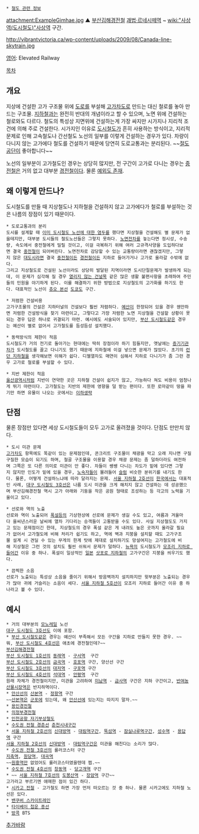  * [[철도 관련 정보]]

attachment:ExampleGimhae.jpg
▲ [[부산김해경전철]] [[괘법·르네시떼역]] ~ [[wiki:"사상역(도시철도)"사상역]] 구간.

http://vibrantvictoria.ca/wp-content/uploads/2009/08/Canada-line-skytrain.jpg

[[영어]]: Elevated Railway

[[목차]]
== 개요 ==
지상에 건설한 고가 구조물 위에 [[도로]]를 부설해 [[고가차도]]로 만드는 대신 철로를 놓아 만드는 구조물. [[지하철]]과는 완전히 반대의 개념이라고 할 수 있으며, 노면 위에 건설하는 철로와도 다르다. 철도의 특성상 지면위에 건설하는게 가장 싸지만 시가지나 지리적 조건에 의해 주로 건설한다. 시가지인 이유로 [[도시철도]]가 흔히 사용하는 방식이고, 지리적 문제로 인해 고속철도나 간선철도 노선의 일부를 이렇게 건설하는 경우가 있다. 차량이 다니지 않는 고가에다 철도를 건설하기 때문에 당연히 도로교통과는 분리된다. ~~[[한국철도시설공단|절도공단]]이 좋아합니다~~

노선의 일부분이 고가철도인 경우는 상당히 많지만, 전 구간이 고가로 다니는 경우는 [[중전철]]은 거의 없고 대부분 [[경전철]]이다. 물론 [[시카고 전철|예외도 존재]].

== 왜 이렇게 만드나? ==
도시철도를 만들 때 지상철도나 지하철을 건설하지 않고 고가에다가 철로를 부설하는 것은 나름의 장점이 있기 때문이다.

 * 도로교통과의 분리
 도시를 설계할 때 [[계획도시|이미 도시철도 노선에 대한 염두]]를 했다면 지상철을 건설해도 별 문제가 없을테지만, 대부분 도시들의 철도노선들은 그렇지 못하다. [[노면전차]]를 놓는다면 정시성, 수송량, 속도에서 중전철에게 밀릴 것이고, 이걸 극복하기 위해 여러 고규격사양을 도입하다보면 결국 [[중전철]]이 되어버린다. 노면전차로 감당할 수 있는 교통량이라면 괜찮겠지만, 그렇지 않은 [[대도시]]라면 결국 [[중전철]]이든 [[경전철]]이든 지하로 들어가거나 고가로 올라갈 수밖에 없다.
 그리고 지상철도로 건설된 노선이라도 상당히 발달된 지역이라면 도시단절문제가 발생하게 되는데, 이 문제가 심각해 질 경우 [[열리지 않는 건널목]] 같은 많은 생활 불편사항을 초래하여 주민들의 민원을 야기하게 된다. 이를 해결하기 위한 방법으로 지상철도의 고가화를 하기도 한다. 대표적인 노선이 [[츄오 본선]] [[도쿄도]] 구간.

 * 저렴한 건설비용
 고가구조물의 건설은 지하터널의 건설보다 훨씬 저렴하다. [[예산]]이 한정되어 있을 경우 웬만하면 저렴한 건설방식을 찾기 마련이고, 그렇다고 가장 저렴한 노면 지상철을 건설할 상황이 못되는 경우 답은 하나로 귀결되기 마련. 예시에도 서술되어 있지만, [[부산 도시철도]]같은 경우는 예산이 별로 없어서 고가철도를 듬성듬성 설치했다.

 * 동력방식의 제한이 적음
 도시철도가 거의 전기로 돌아가는 현대에는 딱히 장점이라 하기 힘들지만, 옛날에는 [[증기기관차]]가 도시철도를 끌고 다니기도 했기 때문에 지하철에 이걸 넣으면 문제가 많았다. 초기의 [[런던 지하철]]을 생각해보면 이해가 쉽다. 디젤열차도 매연이 심해서 지하로 다니기가 좀 그런 경우 고가로 철로를 부설할 수 있다.

 * 지반 제한이 적음
 [[울산광역시]]처럼 지반이 연약한 곳은 지하철 건설이 쉽지가 않고, 가능하다 쳐도 비용이 엄청나게 뛰기 마련이다. 고가철도는 지반의 제한에 영향을 덜 받는 편이다. 또한 로마같이 땅을 파기만 하면 유물이 나오는 곳에서는 [[이하생략]]

== 단점 ==
물론 장점만 있다면 세상 도시철도들이 모두 고가로 올려졌을 것이다. 단점도 만만치 않다.

 * 도시 미관 문제
 [[고가차도]] 항목에도 똑같이 있는 문제점인데, 콘크리트 구조물이 채광을 막고 오래 지나면 구질구질한 모습이 되기도 하며, 철골 구조물을 이용할 경우 채광 문제는 좀 덜하더라도 여전하며 그쪽은 또 다른 의미로 미관이 안 좋다. 차들이 쌩쌩 다니는 차도가 밑에 있다면 그렇지 않지만 인도가 밑에 있을 경우, [[노숙자]]들이 몰려들어 [[슬럼]] 비슷한 분위기를 내기도 한다. 물론, 어떻게 건설하느냐에 따라 달라지는 문제. [[서울 지하철 2호선]]이 [[한국]]에서는 대표적인 사례, [[대구 도시철도 3호선]]은 나름 도시 미관을 크게 해치지 않고 건설하는 데 성공했으며 부산김해경전철 역시 고가 아래와 기둥을 작은 공원 형태로 조성하는 등 각고의 노력을 기울이고 있다.

 * 선로와 역의 노출
 선로와 역이 노출되어 [[폭설]]등의 기상현상에 선로에 문제가 생길 수도 있고, 여름과 겨울마다 을씨년스러운 날씨에 열차 기다리는 승객들이 고통받을 수도 있다. 사실 지상철도도 가지고 있는 문제점이긴 한데, 지상철도의 경우 폭설 같은 게 내려도 높은 곳까지 올라갈 필요가 없어서 고가철도에 비해 처리가 쉽기도 하고, 역에 벽과 지붕을 설치할 때도 고가구조물 설계 시 견딜 수 있는 무게의 한계 탓에 제대로 설치하기도 망설여지는 고가철도에 비해 지상철은 그런 것의 설치도 훨씬 쉬워서 문제가 덜하다. [[뉴욕]]의 도시철도가 [[뉴욕 지하철|모조리 지하로 들어간]] 이유 중 하나. 폭설이 일상적인 [[일본]] [[삿포로 지하철]]의 고가구간은 지붕을 씌우기도 했다.

 * 끔찍한 소음
 선로가 노출되는 특성상 소음을 줄이기 위해서 방음벽까지 설치하지만 윗부분은 노출되는 경우가 많아 귀에 거슬리는 소음이 세다. [[서울 지하철 5호선]]이 모조리 지하로 들어간 이유 중 하나라고 볼 수 있다.

== 예시 ==
 * 거의 대부분의 [[모노레일]] 노선
 [[대구 도시철도 3호선]]도 이에 포함.
 * [[부산 도시철도]]같은 경우는 예산이 부족해서 모든 구간을 지하로 만들지 못한 경우. ~~뭐, [[부산 도시철도 4호선]]은 애초에 경전철인데?~~
 [[부산김해경전철]]
 [[부산 도시철도 1호선]]의 [[동래역]] - [[구서역]]  구간
 [[부산 도시철도 2호선]]의 [[금곡역]] - [[호포역]] 구간, 양산선 구간
 [[부산 도시철도 3호선]]의 [[대저역]] - [[구포역]] 구간
 [[부산 도시철도 4호선]]의 [[석대역]] - [[안평역]]  구간
 원래 자체가 경전철이지만, 미관을 고려하여 [[미남역]] - [[금사역]] 구간은 지하 구간이고, [[반여농산물시장역]]은 반지하역이다.
 * [[안산선]]의 [[산본역]] - [[정왕역]] 구간
 ~~[[산본역]]은 [[군포]]에 있는데, 왜 [[안산선]]에 있는지는 따지지 말자.~~
 * [[용인경전철]]
 * [[의정부경전철]]
 * [[인천공항 자기부상철도]]
 * [[수도권 전철 경춘선]] [[춘천시]]내구간
 * [[서울 지하철 2호선]]의 [[신대방역]] - [[대림역]]구간, [[뚝섬역]] - [[잠실나루역]]구간, [[성수역]] - [[용답역]] 구간
 [[서울 지하철 2호선]]의 [[신대방역]] - [[대림역]]구간은 미관을 해친다는 소리가 많다.
 * [[수도권 전철 3호선]]의 롤러코스터 구간
 [[지축역]], [[원당역]], [[대곡역]]
 ~~[[원흥역]]만 없었어도 롤러코스터였을텐데 쩝.~~
 * [[수도권 전철 4호선]]의 [[창동역]] - [[당고개역]] 구간
 * ~~ [[서울 지하철 7호선]]의 [[도봉산역]] - [[장암역]] 구간~~
 고가라고 부르기엔 애매한 점이 있긴 하다.
 * [[시카고 전철]] - 고가철도 하면 가장 먼저 떠오르는 것 중 하나. 물론 시카고에도 지하철 노선은 있다.
 * [[밴쿠버 스카이트레인]]
 * [[타이베이 첩운 종선]]
 * [[방콕]] BTS

[[추가바람]]
